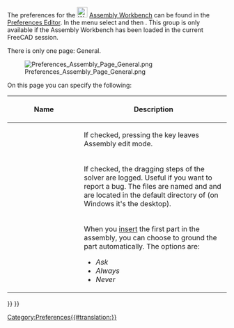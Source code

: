 <languages/>

{{Docnav
|[[Assembly_CreateJointBelt|CreateJointBelt]]
|
|[[Assembly_Workbench|Assembly]]
|IconL=Assembly_CreateJointBelt.svg
|IconR=
|IconC=Workbench_Assembly.svg
}}

{{TOCright}}

The preferences for the [[Image:Workbench_Assembly.svg|24px|link=Assembly_Workbench]] [[Assembly_Workbench|Assembly Workbench]] can be found in the [[Preferences Editor|Preferences Editor]]. In the menu select {{MenuCommand|Edit → Preferences...}} and then {{MenuCommand|[[Image:Workbench_Assembly.svg|16px]] Assembly}}. This group is only available if the Assembly Workbench has been loaded in the current FreeCAD session.

There is only one page: General.

[[Image:Preferences_Assembly_Page_General.png]]

On this page you can specify the following:

{| class="wikitable"
!style="width: 33%;"|Name
!style="width: 66%;"|Description
|-
| {{MenuCommand|Esc leaves edit mode}}
| If checked, pressing the {{KEY|Esc}} key leaves Assembly edit mode.
|-
| {{MenuCommand|Log dragging steps}}
| If checked, the dragging steps of the solver are logged. Useful if you want to report a bug. The files are named {{FileName|runPreDrag.asmt}} and {{FileName|dragging.log}} and are located in the default directory of {{Incode|std::ofstream}} (on Windows it's the desktop).
|-
| {{MenuCommand|Ground first part}}
| When you [[Assembly_InsertLink|insert]] the first part in the assembly, you can choose to ground the part automatically. The options are:
* ''Ask''
* ''Always''
* ''Never''
|}


{{Docnav
|[[Assembly_CreateJointBelt|CreateJointBelt]]
|
|[[Assembly_Workbench|Assembly]]
|IconL=Assembly_CreateJointBelt.svg
|IconR=
|IconC=Workbench_Assembly.svg
}}

{{Assembly_Tools_navi{{#translation:}}}}
{{Userdocnavi{{#translation:}}}}
[[Category:Preferences{{#translation:}}]]